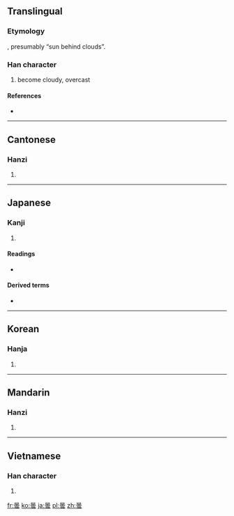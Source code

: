{{also|昙}}
==Translingual==
{{Hani-forms|[[昙]]|曇}}
===Etymology===
{{Han compound|日|雲|ls=ic}}, presumably “sun behind clouds”.
{{rfe|lang=zh}}<!-- or lang=Translingual? -->

===Han character===
{{Han char|rn=72|rad=日|as=12|sn=16|four=6073<sub>1</sub>|canj=日一月戈 (AMBI)}}

# become cloudy, overcast

====References====
* {{Han ref|kx=0500.130|dkj=14172|dj=0870.090|hdz=21536.040|uh=66C7|ud=26311|bh=BEE8|bd=48872}}

----

==Cantonese==

===Hanzi===
{{yue-hanzi|jyut=|y=taam4|sim=昙}}

# {{defn|lang=yue|sort=日12}}

----

==Japanese==

===Kanji===
{{ja-kanji|grade=c|rs=日12}}

# {{defn|lang=ja|sort=日12}}

====Readings====
* {{ja-readings|on=[[どん]] (don), [[たん]] (tan)|kun=[[くもる]] (kumoru), [[くもり]] (kumori)}}

====Derived terms====
* {{term|曇り||cloudy|tr=[[くもり]], [[kumori]]|sc=Jpan|lang=ja}}
----

==Korean==

===Hanja===
{{ko-hanja|hangeul=담|eumhun=|rv=dam|mr=tam|y=tam}}

# {{defn|lang=ko|sort=日12}}

----

==Mandarin==

===Hanzi===
{{cmn-hanzi|sim=昙|pin=[[tán]] ([[tan2]])|wg=t'an<sup>2</sup>}}

# {{defn|lang=cmn|sort=日12}}

----

==Vietnamese==

===Han character===
{{vi-hantu|[[đàm]]|rs=日12}}

# {{defn|lang=vi|sort=日12}}

[[fr:曇]]
[[ko:曇]]
[[ja:曇]]
[[pl:曇]]
[[zh:曇]]